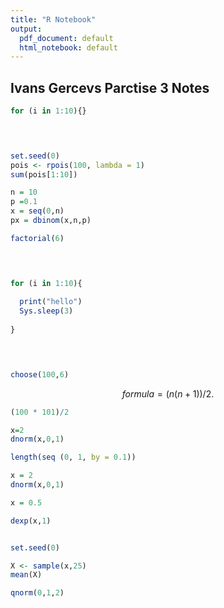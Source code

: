 ```yaml
---
title: "R Notebook"
output:
  pdf_document: default
  html_notebook: default
---
```


## Ivans Gercevs Parctise 3 Notes
```r
for (i in 1:10){}
  




```

```r
set.seed(0)
pois <- rpois(100, lambda = 1)
sum(pois[1:10])
```


```r
n = 10
p =0.1
x = seq(0,n)
px = dbinom(x,n,p)

```

```r
factorial(6)
  




```

```r
for (i in 1:10){
  
  print("hello")
  Sys.sleep(3)
  
}
  




```


```r
choose(100,6)

```

$$
formula = (n(n+1))/2.
$$
```r
(100 * 101)/2
```


```r
x=2
dnorm(x,0,1)
```



```r
length(seq (0, 1, by = 0.1))

```


```r
x = 2
dnorm(x,0,1)

```

```r
x = 0.5

dexp(x,1)



```



```r
set.seed(0)

X <- sample(x,25)
mean(X)

```


```r

qnorm(0,1,2)


```



